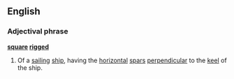 ==English==
===Adjectival phrase===
{{wikipedia2|square rig}}
'''[[square]] [[rigged]]'''
# Of a [[sailing]] [[ship]], having the [[horizontal]] [[spar]]s [[perpendicular]] to the [[keel]] of the ship.